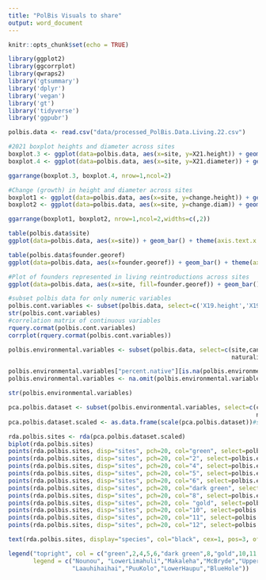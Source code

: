 ```yaml
---
title: "PolBis Visuals to share"
output: word_document
---
```


```r
knitr::opts_chunk$set(echo = TRUE)
```



```r
library(ggplot2)
library(ggcorrplot)
library(qwraps2) 
library('gtsummary')
library('dplyr')
library('vegan')
library('gt')
library('tidyverse')
library('ggpubr')

polbis.data <- read.csv("data/processed_PolBis.Data.Living.22.csv")

#2021 boxplot heights and diameter across sites 
boxplot.3 <- ggplot(data=polbis.data, aes(x=site, y=X21.height)) + geom_boxplot() + theme(axis.text.x = element_text(angle = 90)) 
boxplot.4 <- ggplot(data=polbis.data, aes(x=site, y=X21.diameter)) + geom_boxplot() + theme(axis.text.x = element_text(angle = 90))

ggarrange(boxplot.3, boxplot.4, nrow=1,ncol=2)

```
```r
#Change (growth) in height and diameter across sites 
boxplot1 <- ggplot(data=polbis.data, aes(x=site, y=change.height)) + geom_boxplot() + theme(axis.text.x = element_text(angle = 90)) 
boxplot2 <- ggplot(data=polbis.data, aes(x=site, y=change.diam)) + geom_boxplot() + theme(axis.text.x = element_text(angle = 90))

ggarrange(boxplot1, boxplot2, nrow=1,ncol=2,widths=c(,2))
```
```r
table(polbis.data$site)
ggplot(data=polbis.data, aes(x=site)) + geom_bar() + theme(axis.text.x = element_text(angle = 90))
```

```r
table(polbis.data$founder.georef)
ggplot(data=polbis.data, aes(x=founder.georef)) + geom_bar() + theme(axis.text.x = element_text(angle = 90))
```

```r
#Plot of founders represented in living reintroductions across sites 
ggplot(data=polbis.data, aes(x=site, fill=founder.georef)) + geom_bar() + theme(axis.text.x = element_text(angle = 90))
```

```r
#subset polbis data for only numeric variables 
polbis.cont.variables <- subset(polbis.data, select=c('X19.height','X19.diameter','X21.height','X21.diameter', 'aspect', 'canopy.cover', 'percent.native'))
str(polbis.cont.variables)
#correlation matrix of continuous variables
rquery.cormat(polbis.cont.variables)
corrplot(rquery.cormat(polbis.cont.variables))
```

```r
polbis.environmental.variables <- subset(polbis.data, select=c(site,canopy.cover, percent.native, slope.angle,understory.depth,
                                                               naturalized.herbaceous, native.woody, naturalized.woody, naturalized.poaceae, uluhe)) #subsetting for the env.measured

polbis.environmental.variables["percent.native"][is.na(polbis.environmental.variables["percent.native"])] <- 0 #removing NAs from data, replacing 0 for NA for percent.native, because some sites have no canopy
polbis.environmental.variables <- na.omit(polbis.environmental.variables) #removing another few odd NAs in there

str(polbis.environmental.variables)

pca.polbis.dataset <- subset(polbis.environmental.variables, select=c(canopy.cover, percent.native, slope.angle,understory.depth,
                                                                      naturalized.herbaceous, native.woody, naturalized.woody, naturalized.poaceae, uluhe))#removing site as a categorical variable
pca.polbis.dataset.scaled <- as.data.frame(scale(pca.polbis.dataset))#scaling it

rda.polbis.sites <- rda(pca.polbis.dataset.scaled)
biplot(rda.polbis.sites)
points(rda.polbis.sites, disp="sites", pch=20, col="green", select=polbis.environmental.variables$site=="Nounou", cex=1.3)
points(rda.polbis.sites, disp="sites", pch=20, col="2", select=polbis.environmental.variables$site=="LowerLimahuli", cex=1.3)
points(rda.polbis.sites, disp="sites", pch=20, col="4", select=polbis.environmental.variables$site=="Makaleha", cex=1.3)
points(rda.polbis.sites, disp="sites", pch=20, col="5", select=polbis.environmental.variables$site=="McBryde", cex=1.3)
points(rda.polbis.sites, disp="sites", pch=20, col="6", select=polbis.environmental.variables$site=="UpperLimahuli", cex=1.3)
points(rda.polbis.sites, disp="sites", pch=20, col="dark green", select=polbis.environmental.variables$site=="HaupuSummit", cex=1.3)
points(rda.polbis.sites, disp="sites", pch=20, col="8", select=polbis.environmental.variables$site=="Kanaele", cex=1.3)
points(rda.polbis.sites, disp="sites", pch=20, col= "gold", select=polbis.environmental.variables$site=="Laauhihaihai", cex=1.3)
points(rda.polbis.sites, disp="sites", pch=20, col="10", select=polbis.environmental.variables$site=="PuuKolo", cex=1.3)
points(rda.polbis.sites, disp="sites", pch=20, col="11", select=polbis.environmental.variables$site=="LowerHaupu", cex=1.3)
points(rda.polbis.sites, disp="sites", pch=20, col="12", select=polbis.environmental.variables$site=="BlueHole", cex=1.3)

text(rda.polbis.sites, display="species", col="black", cex=1, pos=3, offset=.5)

legend("topright", col = c("green",2,4,5,6,"dark green",8,"gold",10,11,12), pch = 16,
       legend = c("Nounou", "LowerLimahuli","Makaleha","McBryde","UpperLimahuli","HaupuSummit","Kanaele",
                  "Laauhihaihai","PuuKolo","LowerHaupu","BlueHole"))
```

